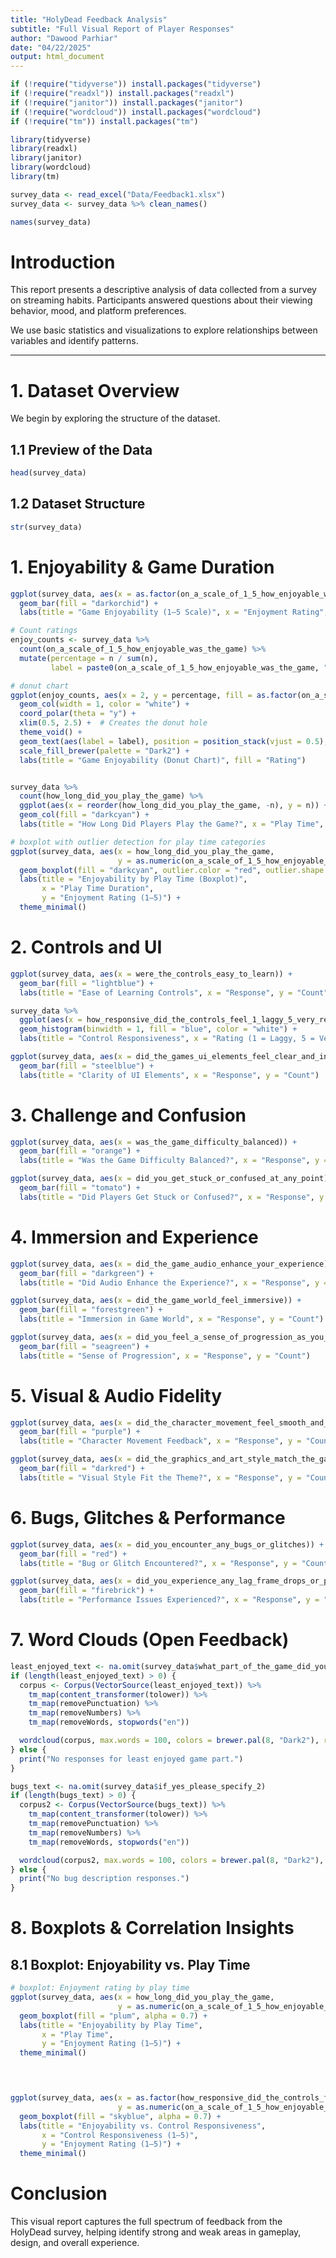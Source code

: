 ```yaml
---
title: "HolyDead Feedback Analysis"
subtitle: "Full Visual Report of Player Responses"
author: "Dawood Parhiar"
date: "04/22/2025"
output: html_document
---
```


```r
if (!require("tidyverse")) install.packages("tidyverse")
if (!require("readxl")) install.packages("readxl")
if (!require("janitor")) install.packages("janitor")
if (!require("wordcloud")) install.packages("wordcloud")
if (!require("tm")) install.packages("tm")

library(tidyverse)
library(readxl)
library(janitor)
library(wordcloud)
library(tm)

survey_data <- read_excel("Data/Feedback1.xlsx")
survey_data <- survey_data %>% clean_names()


```

```r
names(survey_data)
```
# Introduction

This report presents a descriptive analysis of data collected from a survey on streaming habits. Participants answered questions about their viewing behavior, mood, and platform preferences.

We use basic statistics and visualizations to explore relationships between variables and identify patterns.

---

# 1. Dataset Overview

We begin by exploring the structure of the dataset.

## 1.1 Preview of the Data

```r
head(survey_data)
```

## 1.2 Dataset Structure

```r
str(survey_data)
```


# 1. Enjoyability & Game Duration

```r
ggplot(survey_data, aes(x = as.factor(on_a_scale_of_1_5_how_enjoyable_was_the_game))) +
  geom_bar(fill = "darkorchid") +
  labs(title = "Game Enjoyability (1–5 Scale)", x = "Enjoyment Rating", y = "Count")

# Count ratings
enjoy_counts <- survey_data %>%
  count(on_a_scale_of_1_5_how_enjoyable_was_the_game) %>%
  mutate(percentage = n / sum(n),
         label = paste0(on_a_scale_of_1_5_how_enjoyable_was_the_game, " (", round(percentage * 100), "%)"))

# donut chart
ggplot(enjoy_counts, aes(x = 2, y = percentage, fill = as.factor(on_a_scale_of_1_5_how_enjoyable_was_the_game))) +
  geom_col(width = 1, color = "white") +
  coord_polar(theta = "y") +
  xlim(0.5, 2.5) +  # Creates the donut hole
  theme_void() +
  geom_text(aes(label = label), position = position_stack(vjust = 0.5), size = 4) +
  scale_fill_brewer(palette = "Dark2") +
  labs(title = "Game Enjoyability (Donut Chart)", fill = "Rating")


survey_data %>%
  count(how_long_did_you_play_the_game) %>%
  ggplot(aes(x = reorder(how_long_did_you_play_the_game, -n), y = n)) +
  geom_col(fill = "darkcyan") +
  labs(title = "How Long Did Players Play the Game?", x = "Play Time", y = "Count")

# boxplot with outlier detection for play time categories
ggplot(survey_data, aes(x = how_long_did_you_play_the_game, 
                        y = as.numeric(on_a_scale_of_1_5_how_enjoyable_was_the_game))) +
  geom_boxplot(fill = "darkcyan", outlier.color = "red", outlier.shape = 8) +
  labs(title = "Enjoyability by Play Time (Boxplot)", 
       x = "Play Time Duration", 
       y = "Enjoyment Rating (1–5)") +
  theme_minimal()


```

# 2. Controls and UI

```r
ggplot(survey_data, aes(x = were_the_controls_easy_to_learn)) +
  geom_bar(fill = "lightblue") +
  labs(title = "Ease of Learning Controls", x = "Response", y = "Count")

survey_data %>%
  ggplot(aes(x = how_responsive_did_the_controls_feel_1_laggy_5_very_responsive)) +
  geom_histogram(binwidth = 1, fill = "blue", color = "white") +
  labs(title = "Control Responsiveness", x = "Rating (1 = Laggy, 5 = Very Responsive)", y = "Count")

ggplot(survey_data, aes(x = did_the_games_ui_elements_feel_clear_and_intuitive)) +
  geom_bar(fill = "steelblue") +
  labs(title = "Clarity of UI Elements", x = "Response", y = "Count")
```

# 3. Challenge and Confusion

```r
ggplot(survey_data, aes(x = was_the_game_difficulty_balanced)) +
  geom_bar(fill = "orange") +
  labs(title = "Was the Game Difficulty Balanced?", x = "Response", y = "Count")

ggplot(survey_data, aes(x = did_you_get_stuck_or_confused_at_any_point)) +
  geom_bar(fill = "tomato") +
  labs(title = "Did Players Get Stuck or Confused?", x = "Response", y = "Count")
```

# 4. Immersion and Experience

```r
ggplot(survey_data, aes(x = did_the_game_audio_enhance_your_experience)) +
  geom_bar(fill = "darkgreen") +
  labs(title = "Did Audio Enhance the Experience?", x = "Response", y = "Count")

ggplot(survey_data, aes(x = did_the_game_world_feel_immersive)) +
  geom_bar(fill = "forestgreen") +
  labs(title = "Immersion in Game World", x = "Response", y = "Count")

ggplot(survey_data, aes(x = did_you_feel_a_sense_of_progression_as_you_played)) +
  geom_bar(fill = "seagreen") +
  labs(title = "Sense of Progression", x = "Response", y = "Count")
```

# 5. Visual & Audio Fidelity

```r
ggplot(survey_data, aes(x = did_the_character_movement_feel_smooth_and_natural)) +
  geom_bar(fill = "purple") +
  labs(title = "Character Movement Feedback", x = "Response", y = "Count")

ggplot(survey_data, aes(x = did_the_graphics_and_art_style_match_the_games_theme)) +
  geom_bar(fill = "darkred") +
  labs(title = "Visual Style Fit the Theme?", x = "Response", y = "Count")
```

# 6. Bugs, Glitches & Performance

```r
ggplot(survey_data, aes(x = did_you_encounter_any_bugs_or_glitches)) +
  geom_bar(fill = "red") +
  labs(title = "Bug or Glitch Encountered?", x = "Response", y = "Count")

ggplot(survey_data, aes(x = did_you_experience_any_lag_frame_drops_or_performance_issues)) +
  geom_bar(fill = "firebrick") +
  labs(title = "Performance Issues Experienced?", x = "Response", y = "Count")
```

# 7. Word Clouds (Open Feedback)

```r
least_enjoyed_text <- na.omit(survey_data$what_part_of_the_game_did_you_enjoy_the_least)
if (length(least_enjoyed_text) > 0) {
  corpus <- Corpus(VectorSource(least_enjoyed_text)) %>%
    tm_map(content_transformer(tolower)) %>%
    tm_map(removePunctuation) %>%
    tm_map(removeNumbers) %>%
    tm_map(removeWords, stopwords("en"))

  wordcloud(corpus, max.words = 100, colors = brewer.pal(8, "Dark2"), random.order = FALSE)
} else {
  print("No responses for least enjoyed game part.")
}

bugs_text <- na.omit(survey_data$if_yes_please_specify_2)
if (length(bugs_text) > 0) {
  corpus2 <- Corpus(VectorSource(bugs_text)) %>%
    tm_map(content_transformer(tolower)) %>%
    tm_map(removePunctuation) %>%
    tm_map(removeNumbers) %>%
    tm_map(removeWords, stopwords("en"))

  wordcloud(corpus2, max.words = 100, colors = brewer.pal(8, "Dark2"), random.order = FALSE)
} else {
  print("No bug description responses.")
}
```
# 8. Boxplots & Correlation Insights

## 8.1 Boxplot: Enjoyability vs. Play Time

```r

# boxplot: Enjoyment rating by play time
ggplot(survey_data, aes(x = how_long_did_you_play_the_game,
                        y = as.numeric(on_a_scale_of_1_5_how_enjoyable_was_the_game))) +
  geom_boxplot(fill = "plum", alpha = 0.7) +
  labs(title = "Enjoyability by Play Time",
       x = "Play Time",
       y = "Enjoyment Rating (1–5)") +
  theme_minimal()


 
```

```r
ggplot(survey_data, aes(x = as.factor(how_responsive_did_the_controls_feel_1_laggy_5_very_responsive),
                        y = as.numeric(on_a_scale_of_1_5_how_enjoyable_was_the_game))) +
  geom_boxplot(fill = "skyblue", alpha = 0.7) +
  labs(title = "Enjoyability vs. Control Responsiveness",
       x = "Control Responsiveness (1–5)",
       y = "Enjoyment Rating (1–5)") +
  theme_minimal()
```

# Conclusion

This visual report captures the full spectrum of feedback from the HolyDead survey, helping identify strong and weak areas in gameplay, design, and overall experience.
